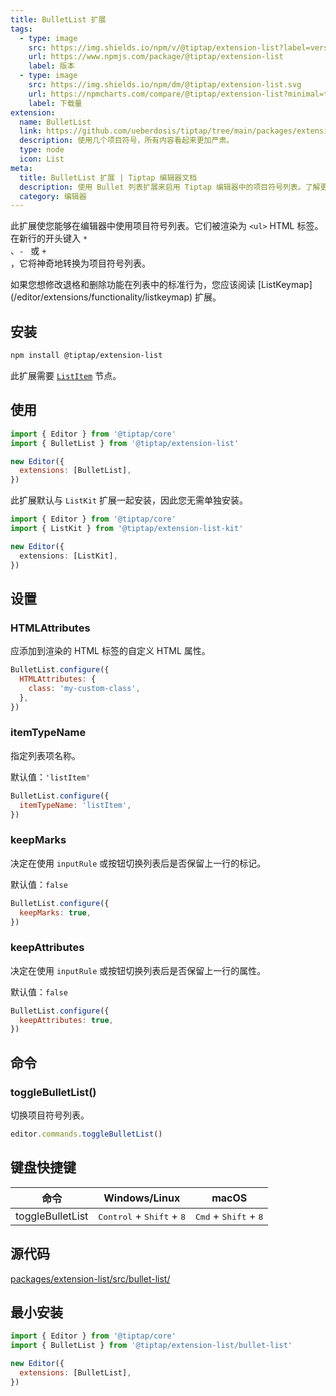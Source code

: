 ```yaml
---
title: BulletList 扩展
tags:
  - type: image
    src: https://img.shields.io/npm/v/@tiptap/extension-list?label=version
    url: https://www.npmjs.com/package/@tiptap/extension-list
    label: 版本
  - type: image
    src: https://img.shields.io/npm/dm/@tiptap/extension-list.svg
    url: https://npmcharts.com/compare/@tiptap/extension-list?minimal=true
    label: 下载量
extension:
  name: BulletList
  link: https://github.com/ueberdosis/tiptap/tree/main/packages/extension-list
  description: 使用几个项目符号，所有内容看起来更加严肃。
  type: node
  icon: List
meta:
  title: BulletList 扩展 | Tiptap 编辑器文档
  description: 使用 Bullet 列表扩展来启用 Tiptap 编辑器中的项目符号列表。了解更多关于列表的信息，请访问我们的文档！
  category: 编辑器
---
```



此扩展使您能够在编辑器中使用项目符号列表。它们被渲染为 `<ul>` HTML 标签。 在新行的开头键入 <code>\* </code>、<code>- </code> 或 <code>+ </code>，它将神奇地转换为项目符号列表。

<CodeDemo path="/Nodes/BulletList" />

<Callout title="修改退格行为" variant="info">
  如果您想修改退格和删除功能在列表中的标准行为，您应该阅读 [ListKeymap](/editor/extensions/functionality/listkeymap) 扩展。
</Callout>

## 安装

```bash
npm install @tiptap/extension-list
```

此扩展需要 [`ListItem`](/editor/extensions/nodes/list-item) 节点。

## 使用

```js
import { Editor } from '@tiptap/core'
import { BulletList } from '@tiptap/extension-list'

new Editor({
  extensions: [BulletList],
})
```

此扩展默认与 `ListKit` 扩展一起安装，因此您无需单独安装。

```ts
import { Editor } from '@tiptap/core'
import { ListKit } from '@tiptap/extension-list-kit'

new Editor({
  extensions: [ListKit],
})
```

## 设置

### HTMLAttributes

应添加到渲染的 HTML 标签的自定义 HTML 属性。

```js
BulletList.configure({
  HTMLAttributes: {
    class: 'my-custom-class',
  },
})
```

### itemTypeName

指定列表项名称。

默认值：`'listItem'`

```js
BulletList.configure({
  itemTypeName: 'listItem',
})
```

### keepMarks

决定在使用 `inputRule` 或按钮切换列表后是否保留上一行的标记。

默认值：`false`

```js
BulletList.configure({
  keepMarks: true,
})
```

### keepAttributes

决定在使用 `inputRule` 或按钮切换列表后是否保留上一行的属性。

默认值：`false`

```js
BulletList.configure({
  keepAttributes: true,
})
```

## 命令

### toggleBulletList()

切换项目符号列表。

```js
editor.commands.toggleBulletList()
```

## 键盘快捷键

| 命令            | Windows/Linux                                        | macOS                                            |
| ---------------- | ---------------------------------------------------- | ------------------------------------------------ |
| toggleBulletList | <kbd>Control</kbd> + <kbd>Shift</kbd> + <kbd>8</kbd> | <kbd>Cmd</kbd> + <kbd>Shift</kbd> + <kbd>8</kbd> |

## 源代码

[packages/extension-list/src/bullet-list/](https://github.com/ueberdosis/tiptap/blob/main/packages/extension-list/src/bullet-list/)

## 最小安装

```js
import { Editor } from '@tiptap/core'
import { BulletList } from '@tiptap/extension-list/bullet-list'

new Editor({
  extensions: [BulletList],
})
```